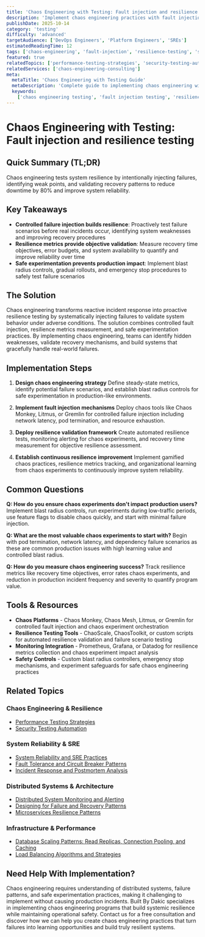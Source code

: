 ```yaml
---
title: 'Chaos Engineering with Testing: Fault injection and resilience testing'
description: 'Implement chaos engineering practices with fault injection and resilience testing to validate system robustness and build reliable, fault-tolerant applications.'
publishDate: 2025-10-14
category: 'testing'
difficulty: 'advanced'
targetAudience: ['DevOps Engineers', 'Platform Engineers', 'SREs']
estimatedReadingTime: 12
tags: ['chaos-engineering', 'fault-injection', 'resilience-testing', 'sre']
featured: true
relatedTopics: ['performance-testing-strategies', 'security-testing-automation', 'system-reliability-and-sre-practices', 'fault-tolerance-and-circuit-breaker-patterns', 'distributed-system-monitoring-and-alerting', 'database-scaling-patterns-read-replicas-connection-pooling-and-caching', 'designing-for-failure-and-recovery-patterns', 'incident-response-and-postmortem-analysis', 'load-balancing-algorithms-and-strategies', 'microservices-resilience-patterns']
relatedServices: ['chaos-engineering-consulting']
meta:
  metaTitle: 'Chaos Engineering with Testing Guide'
  metaDescription: 'Complete guide to implementing chaos engineering with fault injection and resilience testing for robust applications.'
  keywords:
    ['chaos engineering testing', 'fault injection testing', 'resilience validation', 'system resilience testing']
---
```


# Chaos Engineering with Testing: Fault injection and resilience testing

## Quick Summary (TL;DR)

Chaos engineering tests system resilience by intentionally injecting failures, identifying weak points, and validating recovery patterns to reduce downtime by 80% and improve system reliability.

## Key Takeaways

- **Controlled failure injection builds resilience**: Proactively test failure scenarios before real incidents occur, identifying system weaknesses and improving recovery procedures
- **Resilience metrics provide objective validation**: Measure recovery time objectives, error budgets, and system availability to quantify and improve reliability over time
- **Safe experimentation prevents production impact**: Implement blast radius controls, gradual rollouts, and emergency stop procedures to safely test failure scenarios

## The Solution

Chaos engineering transforms reactive incident response into proactive resilience testing by systematically injecting failures to validate system behavior under adverse conditions. The solution combines controlled fault injection, resilience metrics measurement, and safe experimentation practices. By implementing chaos engineering, teams can identify hidden weaknesses, validate recovery mechanisms, and build systems that gracefully handle real-world failures.

## Implementation Steps

1. **Design chaos engineering strategy**
   Define steady-state metrics, identify potential failure scenarios, and establish blast radius controls for safe experimentation in production-like environments.

2. **Implement fault injection mechanisms**
   Deploy chaos tools like Chaos Monkey, Litmus, or Gremlin for controlled failure injection including network latency, pod termination, and resource exhaustion.

3. **Deploy resilience validation framework**
   Create automated resilience tests, monitoring alerting for chaos experiments, and recovery time measurement for objective resilience assessment.

4. **Establish continuous resilience improvement**
   Implement gamified chaos practices, resilience metrics tracking, and organizational learning from chaos experiments to continuously improve system reliability.

## Common Questions

**Q: How do you ensure chaos experiments don't impact production users?**
Implement blast radius controls, run experiments during low-traffic periods, use feature flags to disable chaos quickly, and start with minimal failure injection.

**Q: What are the most valuable chaos experiments to start with?**
Begin with pod termination, network latency, and dependency failure scenarios as these are common production issues with high learning value and controlled blast radius.

**Q: How do you measure chaos engineering success?**
Track resilience metrics like recovery time objectives, error rates chaos experiments, and reduction in production incident frequency and severity to quantify program value.

## Tools & Resources

- **Chaos Platforms** - Chaos Monkey, Chaos Mesh, Litmus, or Gremlin for controlled fault injection and chaos experiment orchestration
- **Resilience Testing Tools** - ChaoScale, ChaosToolkit, or custom scripts for automated resilience validation and failure scenario testing
- **Monitoring Integration** - Prometheus, Grafana, or Datadog for resilience metrics collection and chaos experiment impact analysis
- **Safety Controls** - Custom blast radius controllers, emergency stop mechanisms, and experiment safeguards for safe chaos engineering practices

## Related Topics

### Chaos Engineering & Resilience
- [Performance Testing Strategies](/topics/performance-testing-strategies)
- [Security Testing Automation](/topics/security-testing-automation)

### System Reliability & SRE
- [System Reliability and SRE Practices](/topics/system-reliability-and-sre-practices)
- [Fault Tolerance and Circuit Breaker Patterns](/topics/fault-tolerance-and-circuit-breaker-patterns)
- [Incident Response and Postmortem Analysis](/topics/incident-response-and-postmortem-analysis)

### Distributed Systems & Architecture
- [Distributed System Monitoring and Alerting](/topics/distributed-system-monitoring-and-alerting)
- [Designing for Failure and Recovery Patterns](/topics/designing-for-failure-and-recovery-patterns)
- [Microservices Resilience Patterns](/topics/microservices-resilience-patterns)

### Infrastructure & Performance
- [Database Scaling Patterns: Read Replicas, Connection Pooling, and Caching](/topics/database-scaling-patterns-read-replicas-connection-pooling-and-caching)
- [Load Balancing Algorithms and Strategies](/topics/load-balancing-algorithms-and-strategies)

## Need Help With Implementation?

Chaos engineering requires understanding of distributed systems, failure patterns, and safe experimentation practices, making it challenging to implement without causing production incidents. Built By Dakic specializes in implementing chaos engineering programs that build systemic resilience while maintaining operational safety. Contact us for a free consultation and discover how we can help you create chaos engineering practices that turn failures into learning opportunities and build truly resilient systems.
